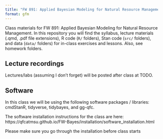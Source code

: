 ```yaml
---
title: "FW 891: Applied Bayesian Modeling for Natural Resource Management"
format: gfm
---
```


Class materials for FW 891: Applied Bayesian Modeling for Natural Resource Management. In this repository you will find the syllabus, lecture materials (.qmd, .pdf file extensions), R code (`R/` folders), Stan code (`src/` folders), and data (`data/` folders) for in-class exercises and lessons.  Also, see homework folders. 

## Lecture recordings

Lectures/labs (assuming I don't forget) will be posted after class at TODO. 

## Software 

In this class we will be using the following software packages / libraries: cmdStanR, tidyverse, tidybayes, and gg-qfc.

The software installation instructions for the class are here:
https://qfcatmsu.github.io/FW-Bayes/installation/software_installation.html

Please make sure you go through the installation before class starts